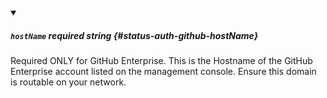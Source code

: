 
<details className="config-field" data-expandable="false" open>
<summary>

##### `hostName` <span className="config-field-required" data-required="false">required</span> <span className="config-field-type">string</span> <span className="config-field-default"></span> <span className="config-field-enum"></span> {#status-auth-github-hostName}

Required ONLY for GitHub Enterprise.
This is the Hostname of the GitHub Enterprise account listed on the
management console. Ensure this domain is routable on your network.

</summary>



</details>
